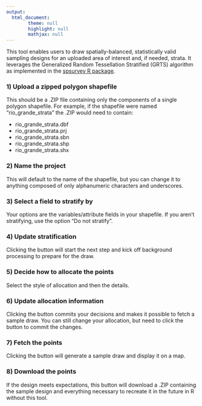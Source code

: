 ```yaml
---
output:
  html_document:
        theme: null
        highlight: null
        mathjax: null
---
```

This tool enables users to draw spatially-balanced, statistically valid sampling designs for an uploaded area of interest and, if needed, strata. It leverages the Generalized Random Tessellation Stratified (GRTS) algorithm as implemented in the [spsurvey R package](https://cran.r-project.org/web/packages/spsurvey/).

### 1) Upload a zipped polygon shapefile
This should be a .ZIP file containing only the components of a single polygon shapefile. For example, if the shapefile were named "rio_grande_strata" the .ZIP would need to contain:

  - rio_grande_strata.dbf
  - rio_grande_strata.prj
  - rio_grande_strata.sbn
  - rio_grande_strata.shp
  - rio_grande_strata.shx

### 2) Name the project
This will default to the name of the shapefile, but you can change it to anything composed of only alphanumeric characters and underscores.

### 3) Select a field to stratify by
Your options are the variables/attribute fields in your shapefile. If you aren't stratifying, use the option "Do not stratify".

### 4) Update stratification
Clicking the button will start the next step and kick off background processing to prepare for the draw.

### 5) Decide how to allocate the points
Select the style of allocation and then the details.

### 6) Update allocation information
Clicking the button commits your decisions and makes it possible to fetch a sample draw. You can still change your allocation, but need to click the button to commit the changes.

### 7) Fetch the points
Clicking the button will generate a sample draw and display it on a map.

### 8) Download the points
If the design meets expectations, this button will download a .ZIP containing the sample design and everything necessary to recreate it in the future in R without this tool.
